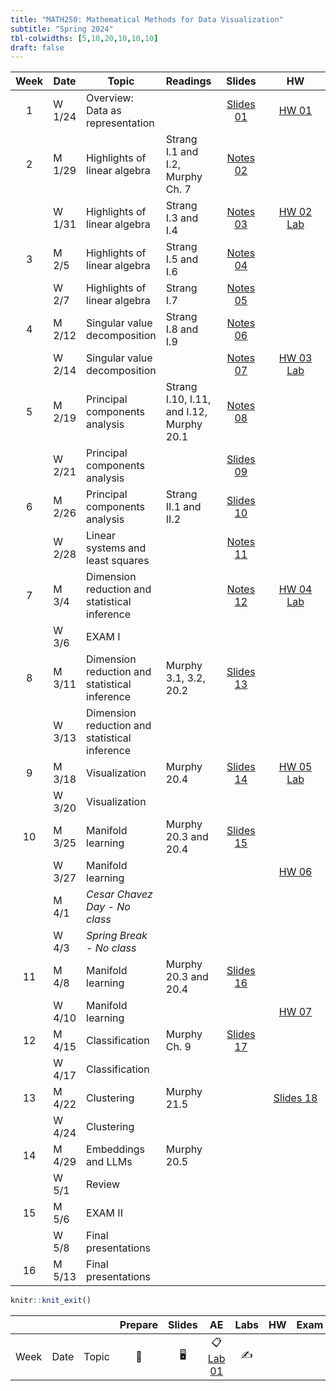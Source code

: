 ```yaml
---
title: "MATH250: Mathematical Methods for Data Visualization"
subtitle: "Spring 2024"
tbl-colwidths: [5,10,20,10,10,10]
draft: false
---
```


::: column-screen-inset-right
| Week | Date   | Topic                                         | Readings                                 |                           Slides                           |                                             HW                                              |
|:----:|--------|-----------------------------------------------|:-----------------------------------------|:----------------------------------------------------------:|:-------------------------------------------------------------------------------------------:|
|  1   | W 1/24 | Overview: Data as representation              |                                          |   [Slides 01](slides/01_intro.pdf){.label .label-purple}   |                           [HW 01](hw/hw1.pdf){.label .label-red}                            |
|  2   | M 1/29 | Highlights of linear algebra                  | Strang I.1 and I.2, Murphy Ch. 7         |   [Notes 02](slides/02_notes.pdf){.label .label-purple}    |                                                                                             |
|      | W 1/31 | Highlights of linear algebra                  | Strang I.3 and I.4                       |   [Notes 03](slides/03_notes.pdf){.label .label-purple}    | [HW 02](hw/hw2.pdf){.label .label-red} [Lab](hw/matrix-algebra-lab.html){.label .label-red} |
|  3   | M 2/5  | Highlights of linear algebra                  | Strang I.5 and I.6                       |   [Notes 04](slides/04_notes.pdf){.label .label-purple}    |                                                                                             |
|      | W 2/7  | Highlights of linear algebra                  | Strang I.7                               |   [Notes 05](slides/05_notes.pdf){.label .label-purple}    |                                                                                             |
|  4   | M 2/12 | Singular value decomposition                  | Strang I.8 and I.9                       |   [Notes 06](slides/06_notes.pdf){.label .label-purple}    |                                                                                             |
|      | W 2/14 | Singular value decomposition                  |                                          |   [Notes 07](slides/07_notes.pdf){.label .label-purple}    |      [HW 03](hw/hw3.pdf){.label .label-red} [Lab](hw/SVD-lab.html){.label .label-red}       |
|  5   | M 2/19 | Principal components analysis                 | Strang I.10, I.11, and I.12, Murphy 20.1 |   [Notes 08](slides/08_notes.pdf){.label .label-purple}    |                                                                                             |
|      | W 2/21 | Principal components analysis                 |                                          |    [Slides 09](slides/10_PCA.pdf){.label .label-purple}    |                                                                                             |
|  6   | M 2/26 | Principal components analysis                 | Strang II.1 and II.2                     |    [Slides 10](slides/10_PCA.pdf){.label .label-purple}    |                                                                                             |
|      | W 2/28 | Linear systems and least squares              |                                          |   [Notes 11](slides/11_notes.pdf){.label .label-purple}    |                                                                                             |
|  7   | M 3/4  | Dimension reduction and statistical inference |                                          |   [Notes 12](slides/12_notes.pdf){.label .label-purple}    |       [HW 04](hw/hw4.pdf){.label .label-red} [Lab](hw/04_lab.html){.label .label-red}       |
|      | W 3/6  | EXAM I                                        |                                          |                                                            |                                                                                             |
|  8   | M 3/11 | Dimension reduction and statistical inference | Murphy 3.1, 3.2, 20.2                    | [Slides 13](slides/13_inference.pdf){.label .label-purple} |                                                                                             |
|      | W 3/13 | Dimension reduction and statistical inference |                                          |                                                            |                                                                                             |
|  9   | M 3/18 | Visualization                                  | Murphy 20.4           | [Slides 14](slides/14_visualization.pdf){.label .label-purple}                                                             |    [HW 05](hw/hw5.pdf){.label .label-red} [Lab](hw/05_lab.html){.label .label-red}                                                                                            |
|      | W 3/20 | Visualization                                   |                                          |                                                            |                                                                                             |
|  10  | M 3/25 | Manifold learning                                 | Murphy 20.3 and 20.4                                    |    [Slides 15](slides/15_manifold-learning.pdf){.label .label-purple}                                                         |                                                                                             |
|      | W 3/27 | Manifold learning                              |                                          |                                                            |     [HW 06](hw/06_lab.html){.label .label-red}                                                                                         |
|      | M 4/1  | *Cesar Chavez Day - No class*                 |                                          |                                                            |                                                                                             |
|      | W 4/3  | *Spring Break - No class*                     |                                          |                                                            |                                                                                             |
|  11  | M 4/8  | Manifold learning                            |   Murphy 20.3 and 20.4               |   [Slides 16](slides/16_manifold-learning.pdf){.label .label-purple}                                                           |                                                                                             |
|      | W 4/10 |Manifold learning                              |                                          |                                                            |         [HW 07](hw/hw7.pdf){.label .label-red}                                                                                    |
|  12  | M 4/15 | Classification                                | Murphy Ch. 9                             |  [Slides 17](slides/17_classification.pdf){.label .label-purple}                                                          |                                                                                             |
|      | W 4/17 | Classification                                |                                          |                                                            |                                                                                             |
|  13  | M 4/22 | Clustering                                    | Murphy 21.5                              |                                  |  [Slides 18](slides/18_clustering.pdf){.label .label-purple}                                                                                                                 |                                                                                             |
|      | W 4/24 | Clustering                                    |                                          |                                                            |                                                                                             |
|  14  | M 4/29 | Embeddings and LLMs                           | Murphy 20.5                              |                                                            |                                                                                             |
|      | W 5/1  | Review                                        |                                          |                                                            |                                                                                             |
|  15  | M 5/6  | EXAM II                                       |                                          |                                                            |                                                                                             |
|      | W 5/8  | Final presentations                           |                                          |                                                            |                                                                                             |
|  16  | M 5/13 | Final presentations                           |                                          |                                                            |                                                                                             |
:::

```r
knitr::knit_exit()
```

|      |      |       | Prepare | Slides |                    AE                    | Labs | HW  | Exam | Project |
|------|------|-------|:-------:|:------:|:----------------------------------------:|:----:|:---:|:----:|:-------:|
| Week | Date | Topic |   📖    |   🖥️   | 📋 [Lab 01](hello){.label .label-purple} |  ✍️  |     |      |         |
